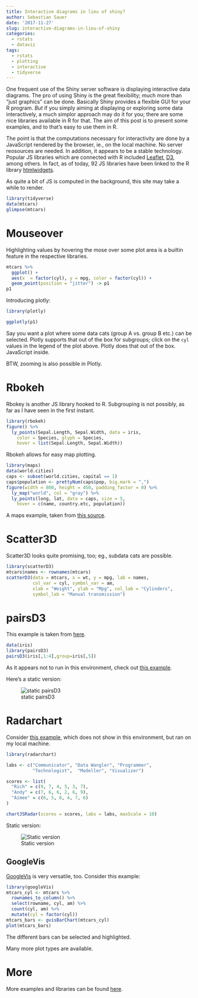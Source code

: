 ```yaml
---
title: Interactive diagrams in lieu of shiny?
author: Sebastian Sauer
date: '2017-11-27'
slug: interactive-diagrams-in-lieu-of-shiny
categories:
  - rstats
  - dataviz
tags:
  - rstats
  - plotting
  - interactive
  - tidyverse
---
```


One frequent use of the Shiny server software is displaying interactive data diagrams. The pro of using
Shiny is the great flexibility; much more than "just graphics" can be done. Basically Shiny provides a flexible
GUI for your R program. *But* if you simply aiming at displaying or exploring some data interactively, a much
simplor approach may do it for you; there are some nice libraries available in R for that. The aim of this post is to present some examples, and to that's easy to use them in R.

The point is that the computations necessary for interactivity are done by a JavaScript rendered by the browser, ie., on the local machine. 
No server reosources are needed. In addition, it appears to be a stable technology. Popular JS libraries which are connected with R included [Leaflet](http://leafletjs.com/), [D3](https://d3js.org/), among others. In fact, as of today, 92 JS libraries have been linked to the R library [htmlwidgets](http://gallery.htmlwidgets.org/).


As quite a bit of JS is computed in the background, this site may take a while to render.




```r
library(tidyverse)
data(mtcars)
glimpse(mtcars)
```


# Mouseover

Highlighting values by hovering the mose over some plot area is a builtin feature in the respective libraries.

```r
mtcars %>% 
  ggplot() +
  aes(x  = factor(cyl), y = mpg, color = factor(cyl)) +
  geom_point(position = "jitter") -> p1
p1
```

Introducing plotly:

```r
library(plotly)

ggplotly(p1)

```





Say you want a plot where some data cats (group A vs. group B etc.) can be selected. Plotly supports that out of the box for subgroups; click on the `cyl` values in the legend of the plot above. Plotly does that out of the box. JavaScript inside.

BTW, zooming is also possible in Plotly.




# Rbokeh

Rbokey is another JS library hooked to R. Subgrouping is not possibly, as far as I have seen in the first instant.

```r
library(rbokeh)
figure() %>%
  ly_points(Sepal.Length, Sepal.Width, data = iris,
    color = Species, glyph = Species,
    hover = list(Sepal.Length, Sepal.Width))
```

Rbokeh allows for easy map plotting.




```r
library(maps)
data(world.cities)
caps <- subset(world.cities, capital == 1)
caps$population <- prettyNum(caps$pop, big.mark = ",")
figure(width = 800, height = 450, padding_factor = 0) %>%
  ly_map("world", col = "gray") %>%
  ly_points(long, lat, data = caps, size = 5,
    hover = c(name, country.etc, population))
```

A maps example, taken from [this source](https://hafen.github.io/rbokeh/#preview).

# Scatter3D

Scatter3D looks quite promising, too; eg., subdata cats are possible.


```r
library(scatterD3)
mtcars$names <- rownames(mtcars)
scatterD3(data = mtcars, x = wt, y = mpg, lab = names,
          col_var = cyl, symbol_var = am,
          xlab = "Weight", ylab = "Mpg", col_lab = "Cylinders",
          symbol_lab = "Manual transmission")
```



# pairsD3

This example is taken from [here](https://github.com/garthtarr/pairsD3). 


```r
data(iris)
library(pairsD3)
pairsD3(iris[,1:4],group=iris[,5])
```

As it appears not to run in this environment, check out [this example](https://bl.ocks.org/mbostock/4063663).

Here's a static version:

![static pairsD3](https://bl.ocks.org/mbostock/3213173)

# Radarchart

Consider [this example](https://github.com/MangoTheCat/radarchart), which does not show in this environment, but ran on my local machine.

```r
library(radarchart)

labs <- c("Communicator", "Data Wangler", "Programmer",
          "Technologist",  "Modeller", "Visualizer")

scores <- list(
  "Rich" = c(9, 7, 4, 5, 3, 7),
  "Andy" = c(7, 6, 6, 2, 6, 9),
  "Aimee" = c(6, 5, 8, 4, 7, 6)
)

chartJSRadar(scores = scores, labs = labs, maxScale = 10)
```


Static version:

![Static version](https://github.com/MangoTheCat/radarchart/raw/master/inst/figs/readmePlot03.jpg)


## GoogleVis

[GoogleVis](https://cran.r-project.org/web/packages/googleVis/vignettes/googleVis_examples.html) is very versatile, too. Consider this example:

```r
library(googleVis)
mtcars_cyl <- mtcars %>% 
  rownames_to_column() %>% 
  select(rowname, cyl, am) %>% 
  count(cyl, am) %>% 
  mutate(cyl = factor(cyl))
mtcars_bars <- gvisBarChart(mtcars_cyl)
plot(mtcars_bars)
```

The different bars can be selected and highlighted. 

Many more plot types are available.

# More

More examples and libraries can be found [here](http://www.htmlwidgets.org/showcase_metricsgraphics.html).


